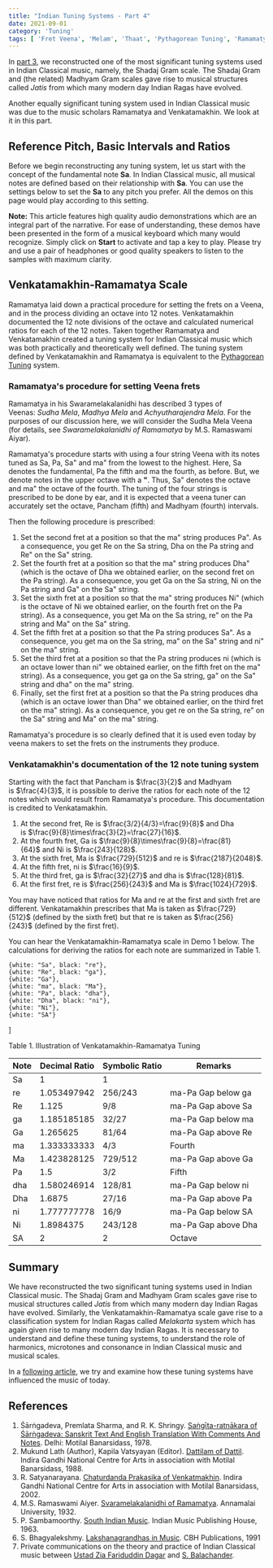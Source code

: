 ```yaml
---
title: "Indian Tuning Systems - Part 4"
date: 2021-09-01
category: 'Tuning'
tags: [ 'Fret Veena', 'Melam', 'Thaat', 'Pythagorean Tuning', 'Ramamatya', 'Venkatamakhin' ]
---
```


In [part 3](/learn/tuningsystems-3/), we reconstructed one of the most significant tuning systems used in Indian Classical music, namely, the Shadaj Gram scale. The Shadaj Gram and (the related) Madhyam Gram scales gave rise to musical structures called *Jatis* from which many modern day Indian Ragas have evolved.

Another equally significant tuning system used in Indian Classical music was due to the music scholars Ramamatya and Venkatamakhin. We look at it in this part.

## Reference Pitch, Basic Intervals and Ratios

Before we begin reconstructing any tuning system, let us start with the concept of the fundamental note **Sa**. In Indian Classical music, all musical notes are defined based on their relationship with **Sa**. You can use the settings below to set the **Sa** to any pitch you prefer. All the demos on this page would play according to this setting.

<CommonPitch />

<Notice>

**Note:** This article features high quality audio demonstrations which are an integral part of the narrative. For ease of understanding, these demos have been presented in the form of a musical keyboard which many would recognize. Simply click on **Start** to activate and tap a key to play. Please try and use a pair of headphones or good quality speakers to listen to the samples with maximum clarity.
</Notice>

## Venkatamakhin-Ramamatya Scale

Ramamatya laid down a practical procedure for setting the frets on a Veena, and in the process dividing an octave into 12 notes. Venkatamakhin documented the 12 note divisions of the octave and calculated numerical ratios for each of the 12 notes. Taken together Ramamatya and Venkatamakhin created a tuning system for Indian Classical music which was both practically and theoretically well defined. The tuning system defined by Venkatamakhin and Ramamatya is equivalent to the [Pythagorean Tuning](https://en.wikipedia.org/wiki/Pythagorean_tuning) system.

### Ramamatya's procedure for setting Veena frets

Ramamatya in his Swaramelakalanidhi has described 3 types of Veenas: *Sudha Mela*, *Madhya Mela* and *Achyutharajendra Mela*. For the purposes of our discussion here, we will consider the Sudha Mela Veena (for details, see *Swaramelakalanidhi of Ramamatya* by M.S. Ramaswami Aiyar).

Ramamatya's procedure starts with using a four string Veena with its notes tuned as Sa, Pa, Sa" and ma" from the lowest to the highest. Here, Sa denotes the fundamental, Pa the fifth and ma the fourth, as before. But, we denote notes in the upper octave with a **"**. Thus, Sa" denotes the octave and ma" the octave of the fourth. The tuning of the four strings is prescribed to be done by ear, and it is expected that a veena tuner can accurately set the octave, Pancham (fifth) and Madhyam (fourth) intervals.

Then the following procedure is prescribed:

1.  Set the second fret at a position so that the ma" string produces Pa". As a consequence, you get Re on the Sa string, Dha on the Pa string and Re" on the Sa" string.
2.  Set the fourth fret at a position so that the ma" string produces Dha" (which is the octave of Dha we obtained earlier, on the second fret on the Pa string). As a consequence, you get Ga on the Sa string, Ni on the Pa string and Ga" on the Sa" string.
3.  Set the sixth fret at a position so that the ma" string produces Ni" (which is the octave of Ni we obtained earlier, on the fourth fret on the Pa string). As a consequence, you get Ma on the Sa string, re" on the Pa string and Ma" on the Sa" string.
4.  Set the fifth fret at a position so that the Pa string produces Sa". As a consequence, you get ma on the Sa string, ma" on the Sa" string and ni" on the ma" string.
5.  Set the third fret at a position so that the Pa string produces ni (which is an octave lower than ni" we obtained earlier, on the fifth fret on the ma" string). As a consequence, you get ga on the Sa string, ga" on the Sa" string and dha" on the ma" string.
6.  Finally, set the first fret at a position so that the Pa string produces dha (which is an octave lower than Dha" we obtained earlier, on the third fret on the ma" string). As a consequence, you get re on the Sa string, re" on the Sa" string and Ma" on the ma" string.

Ramamatya's procedure is so clearly defined that it is used even today by veena makers to set the frets on the instruments they produce.

### Venkatamakhin's documentation of the 12 note tuning system

Starting with the fact that Pancham is $\frac{3}{2}$ and Madhyam is $\frac{4}{3}$, it is possible to derive the ratios for each note of the 12 notes which would result from Ramamatya's procedure. This documentation is credited to Venkatamakhin.

1.  At the second fret, Re is $\frac{3/2}{4/3}=\frac{9}{8}$ and Dha is $\frac{9}{8}\times\frac{3}{2}=\frac{27}{16}$.
2.  At the fourth fret, Ga is $\frac{9}{8}\times\frac{9}{8}=\frac{81}{64}$ and Ni is $\frac{243}{128}$.
3.  At the sixth fret, Ma is $\frac{729}{512}$ and re is $\frac{2187}{2048}$.
4.  At the fifth fret, ni is $\frac{16}{9}$.
5.  At the third fret, ga is $\frac{32}{27}$ and dha is $\frac{128}{81}$.
6.  At the first fret, re is $\frac{256}{243}$ and Ma is $\frac{1024}{729}$.

You may have noticed that ratios for Ma and re at the first and sixth fret are different. Venkatamakhin prescribes that Ma is taken as $\frac{729}{512}$ (defined by the sixth fret) but that re is taken as $\frac{256}{243}$ (defined by the first fret).

You can hear the Venkatamakhin-Ramamatya scale in Demo 1 below. The calculations for deriving the ratios for each note are summarized in Table 1.

    {white: "Sa", black: "re"},
    {white: "Re", black: "ga"},
    {white: "Ga"},
    {white: "ma", black: "Ma"},
    {white: "Pa", black: "dha"},
    {white: "Dha", black: "ni"},
    {white: "Ni"},
    {white: "SA"}
]

<ScalePlayer title='Demo 1. Venkatamakhin-Ramamatya Tuning' noteSpec={noteSpec} scale={scaleSamaGana} />

<Caption>
Table 1. Illustration of Venkatamakhin-Ramamatya Tuning
</Caption>

| Note | Decimal Ratio | Symbolic Ratio | Remarks |
| --- | --- | --- | --- |
| Sa | 1 | 1 |   |
| re | 1.053497942 | 256/243 | ma-Pa Gap below ga |
| Re | 1.125 | 9/8 | ma-Pa Gap above Sa |
| ga | 1.185185185 | 32/27 | ma-Pa Gap below ma |
| Ga | 1.265625 | 81/64 | ma-Pa Gap above Re |
| ma | 1.333333333 | 4/3 | Fourth |
| Ma | 1.423828125 | 729/512 | ma-Pa Gap above Ga |
| Pa | 1.5 | 3/2 | Fifth |
| dha | 1.580246914 | 128/81 | ma-Pa Gap below ni |
| Dha | 1.6875 | 27/16 | ma-Pa Gap above Pa |
| ni | 1.777777778 | 16/9 | ma-Pa Gap below SA |
| Ni | 1.8984375 | 243/128 | ma-Pa Gap above Dha |
| SA | 2 | 2 | Octave |

## Summary

We have reconstructed the two significant tuning systems used in Indian Classical music. The Shadaj Gram and Madhyam Gram scales gave rise to musical structures called *Jatis* from which many modern day Indian Ragas have evolved. Similarly, the Venkatamakhin-Ramamatya scale gave rise to a classification system for Indian Ragas called *Melakarta* system which has again given rise to many modern day Indian Ragas. It is necessary to understand and define these tuning systems, to understand the role of harmonics, microtones and consonance in Indian Classical music and musical scales.

In a [following article](/learn/musicalscales/), we try and examine how these tuning systems have influenced the music of today.

## References

1.  Śārṅgadeva, Premlata Sharma, and R. K. Shringy. [Saṅgīta-ratnākara of Śārṅgadeva: Sanskrit Text And English Translation With Comments And Notes](https://catalog.hathitrust.org/Record/002189005). Delhi: Motilal Banarsidass, 1978.
2.  Mukund Lath (Author), Kapila Vatsyayan (Editor). [Dattilam of Dattil](https://www.vedicbooks.net/dattilam-p-14354.html). Indira Gandhi National Centre for Arts in association with Motilal Banarsidass, 1988.
3.  R. Satyanarayana. [Chaturdanda Prakasika of Venkatmakhin](https://www.vedicbooks.net/caturdandiprakasika-venkatamakhin-volumes-p-1148.html). Indira Gandhi National Centre for Arts in association with Motilal Banarsidass, 2002.
4.  M.S. Ramaswami Aiyer. [Svaramelakalanidhi of Ramamatya](https://en.wikipedia.org/wiki/Svaramelakalanidhi). Annamalai University, 1932.
5.  P. Sambamoorthy. [South Indian Music](https://books.google.co.in/books?id=cYufAAAAMAAJ). Indian Music Publishing House, 1963.
6.  S. Bhagyalekshmy. [Lakshanagrandhas in Music](https://www.goodreads.com/book/show/3675345-lakshanagrandhas-in-music). CBH Publications, 1991
7.  Private communications on the theory and practice of Indian Classical music between [Ustad Zia Fariduddin Dagar](https://en.wikipedia.org/wiki/Zia_Fariduddin_Dagar) and [S. Balachander](https://www.chandraveena.com/).
